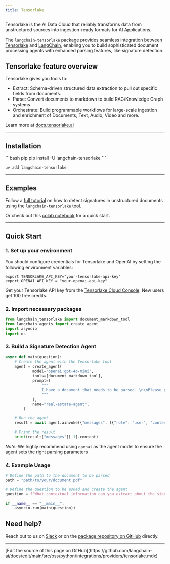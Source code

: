 ```yaml
---
title: Tensorlake
---
```


Tensorlake is the AI Data Cloud that reliably transforms data from unstructured sources into ingestion-ready formats for AI Applications.

The `langchain-tensorlake` package provides seamless integration between [Tensorlake](https://tensorlake.ai) and [LangChain](https://langchain.com),
enabling you to build sophisticated document processing agents with enhanced parsing features, like signature detection.

## Tensorlake feature overview

Tensorlake gives you tools to:
- Extract: Schema-driven structured data extraction to pull out specific fields from documents.
- Parse: Convert documents to markdown to build RAG/Knowledge Graph systems.
- Orchestrate: Build programmable workflows for large-scale ingestion and enrichment of Documents, Text, Audio, Video and more.

Learn more at [docs.tensorlake.ai](https://docs.tensorlake.ai/introduction)

---

## Installation

<CodeGroup>
```bash pip
pip install -U langchain-tensorlake
```

```bash uv
uv add langchain-tensorlake
```
</CodeGroup>

---

## Examples

Follow a [full tutorial](https://docs.tensorlake.ai/examples/tutorials/real-estate-agent-with-langgraph-cli) on how to detect signatures in unstructured documents using the `langchain-tensorlake` tool.

Or check out this [colab notebook](https://colab.research.google.com/drive/1VRWIPCWYnjcRtQL864Bqm9CJ6g4EpRqs?usp=sharing) for a quick start.

---
## Quick Start

### 1. Set up your environment

You should configure credentials for Tensorlake and OpenAI by setting the following environment variables:
```
export TENSORLAKE_API_KEY="your-tensorlake-api-key"
export OPENAI_API_KEY = "your-openai-api-key"
```

Get your Tensorlake API key from the [Tensorlake Cloud Console](https://cloud.tensorlake.ai/). New users get 100 free credits.

### 2. Import necessary packages

```python
from langchain_tensorlake import document_markdown_tool
from langchain.agents import create_agent
import asyncio
import os
```

### 3. Build a Signature Detection Agent

```python
async def main(question):
    # Create the agent with the Tensorlake tool
    agent = create_agent(
            model="openai:gpt-4o-mini",
            tools=[document_markdown_tool],
            prompt=(
                """
                I have a document that needs to be parsed. \n\nPlease parse this document and answer the question about it.
                """
            ),
            name="real-estate-agent",
        )

    # Run the agent
    result = await agent.ainvoke({"messages": [{"role": "user", "content": question}]})

    # Print the result
    print(result["messages"][-1].content)
```

*Note:* We highly recommend using `openai` as the agent model to ensure the agent sets the right parsing parameters

### 4. Example Usage

```python
# Define the path to the document to be parsed
path = "path/to/your/document.pdf"

# Define the question to be asked and create the agent
question = f"What contextual information can you extract about the signatures in my document found at {path}?"

if __name__ == "__main__":
    asyncio.run(main(question))
```

## Need help?

Reach out to us on [Slack](https://join.slack.com/t/tensorlakecloud/shared_invite/zt-32fq4nmib-gO0OM5RIar3zLOBm~ZGqKg) or on the
[package repository on GitHub](https://github.com/tensorlakeai/langchain-tensorlake) directly.

---

<Callout icon="pen-to-square" iconType="regular">
  [Edit the source of this page on GitHub](https://github.com/langchain-ai/docs/edit/main/src/oss/python/integrations/providers/tensorlake.mdx)
</Callout>
